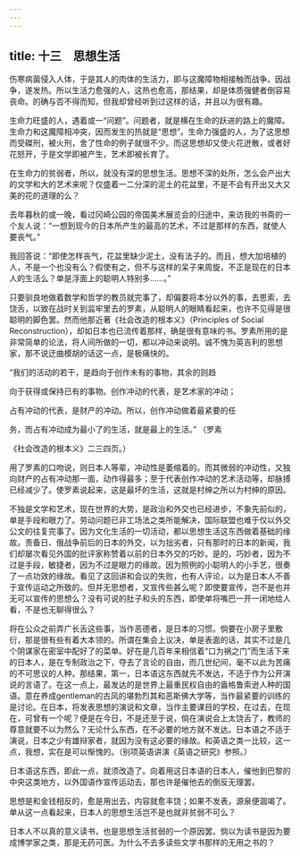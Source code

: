 ```yaml
---
---
---
```

title: 十三　思想生活
---



伤寒病菌侵入人体，于是其人的肉体的生活力，即与这魔障物相接触而战争。因战争，遂发热。所以生活力愈强的人，这热也愈高，那结果，却是体质强健者倒容易丧命。的确与否不得而知，但我却曾经听到过这样的话，并且以为很有趣。

生命力旺盛的人，遇着或一“问题”。问题者，就是横在生命的跃进的路上的魔障。生命力和这魔障相冲突，因而发生的热就是“思想”。生命力强盛的人，为了这思想而受磔刑，被火刑，舍了性命的例子就很不少。而这思想却又使火花迸散，或者好花怒开，于是文学即被产生，艺术即被长育了。

在生命力的贫弱者，所以，就没有深的思想生活。思想不深的处所，怎么会产出大的文学和大的艺术来呢？仅盛着一二分深的泥土的花盆里，不是不会有开出又大又美的花的道理的么？

去年暮秋的或一晚，看过冈崎公园的帝国美术展览会的归途中，来访我的书斋的一个友人说：“一想到现今的日本所产生的最高的艺术，不过是那样的东西，就使人要丧气。”

我回答说：“即使怎样丧气，花盆里缺少泥土，没有法子的。而且，想大加培植的人，不是一个也没有么？假使有之，但不与这样的呆子来周旋，不正是现在的日本人的生活么？单是浮面上的聪明人特别多……。”

只要驯良地做着数学和哲学的教员就完事了，却偏要将本分以外的事，去思索，去饶舌，以致在战时关到监牢里去的罗素，从聪明人的眼睛看起来，也许不见得是很聪明的脚色罢。然而他那近著《社会改造的根本义》（Principles of Social Reconstruction），却如日本也已流传着那样，确是很有意味的书。罗素所用的是非常简单的论法，将人间所做的一切，都以冲动来说明。诚不愧为英吉利的思想家，那不说迂曲模胡的话这一点，是极痛快的。

“我们的活动的若干，是趋向于创作未有的事物，其余的则趋

向于获得或保持已有的事物。创作冲动的代表，是艺术家的冲动；

占有冲动的代表，是财产的冲动。所以，创作冲动做着最紧要的任

务，而占有冲动成为最小了的生活，就是最上的生活。” （罗素

《社会改造的根本义》二三四页。）

用了罗素的口吻说，则日本人等辈，冲动性是萎缩着的。而其微弱的冲动性，又独向财产的占有冲动那一面，动作得最多；至于代表创作冲动的艺术活动等，却脉搏已经减少了。使罗素说起来，这是最坏的生活，这就是村绅之所以为村绅的原因。

不独是文学和艺术，现在世界的大势，是政治和外交也已经进步，不象先前似的，单是手段和眼力了。劳动问题已非工场法之类所能解决，国际联盟也难于仅以外交公文的往复完事了。因为文化生活的一切活动，都以思想生活这东西做着基础的缘故。责备日、俄战争前后的日本的外交，以为拙劣者，只有那时的日本的新闻，我们却屡次看见外国的批评家称赞着以前的日本外交的巧妙。是的，巧妙者，因为不过是手段，敏捷者，因为不过是眼力的缘故。因为照例的小聪明人的小手艺，很奏了一点功效的缘故。看见了这回讲和会议的失败，也有人评论，以为是日本人不善于宣传运动之所致的。但并无思想者，又宣传些甚么呢？即使要宣传，岂不是也并无可以宣传的思想么？没有可说的肚子和头的东西，即使单将嘴巴一开一闭地给人看，不是也无聊得很么？

将在公众之前弄广长舌这些事，当作恶德者，是日本的习惯。倘要在小房子里敷衍，那是很有些有着大本领的。所谓在集会上议决，单是表面的话，其实不过是几个阴谋家在密室中配好了的菜单。好在是几百年来相信着“口为祸之门”而生活下来的日本人，是在专制政治之下，夺去了言论的自由，而几世纪间，毫不以此为苦痛的不可思议的人种。那结果，第一，日本语这东西就先不发达，不适于作为公开演说的言语了。在这一点上，最发达的是世界上最重民权自由的盎格鲁索逊人种的国语。意在养成gentleman的古风的堪勃烈其和恶斯佛大学等，当作最紧要的训练的是讨论。在日本，将发表思想的演说和文章，当作主要课目的学校，在过去，在现在，可曾有一个呢？便是在今日，不是还至于说，倘在演说会上太饶舌了，教师的尊意就要不以为然么？无论什么东西，在不必要的地方就不发达。日本语之不适于演说，日本之少有雄辩家者，就因为没有这必要的缘故。和英语之类一比较，这一点，我想，实在是可以惭愧的。（别项英语讲演《英语之研究》参照。）

日本语这东西，即此一点，就须改造了。向着用这日本语的日本人，催他到巴黎的中央这类地方，以外国语作宣传运动去，那也许是催他去的倒反无理罢。

思想是和金钱相反的，愈是用出去，内容就愈丰饶；如果不发表，源泉便涸竭了。单从这一点看起来，日本人的思想生活岂不是也就非贫弱不可么？

日本人不以真的意义读书，也是思想生活贫弱的一个原因罢。倘以为读书是因为要成博学家之类，那是无药可医。为什么不去多读些文学书那样的无用之书的？
